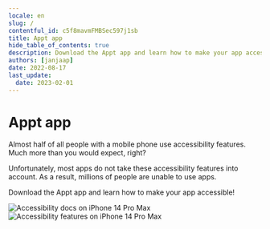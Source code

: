 ```yaml
---
locale: en
slug: /
contentful_id: c5f8mavmFMBSec597j1sb
title: Appt app
hide_table_of_contents: true
description: Download the Appt app and learn how to make your app accessible!
authors: [janjaap]
date: 2022-08-17
last_update:
  date: 2023-02-01
---
```


# Appt app

Almost half of all people with a mobile phone use accessibility features. Much more than you would expect, right?

Unfortunately, most apps do not take these accessibility features into account. As a result, millions of people are unable to use apps.

Download the Appt app and learn how to make your app accessible!

<CustomLink url="https://appt.li/android" label="Download Appt app for Android" external={true} appearance="primary button" />
<CustomLink url="https://appt.li/ios" label="Download Appt app for iOS" external={true} appearance="primary button" />

<TwoColumnBlock>
  <LeftColumn>
    <ColumnRow>
      <Image src="/img/light/iPhone 14 Pro Max - Docs.png" alt="Accessibility docs on iPhone 14 Pro Max"/>
    </ColumnRow>
  </LeftColumn>
  <RightColumn>
    <ColumnRow>
      <Image src="/img/light/iPhone 14 Pro Max - Features.png" alt="Accessibility features on iPhone 14 Pro Max"/>
    </ColumnRow>
  </RightColumn>
</TwoColumnBlock>
